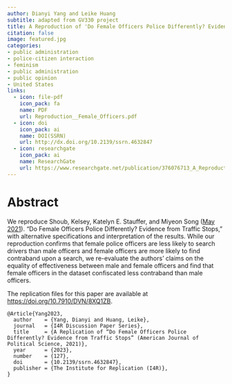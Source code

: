 ```yaml
---
author: Dianyi Yang and Leike Huang
subtitle: adapted from GV330 project
title: A Reproduction of 'Do Female Officers Police Differently? Evidence from Traffic Stops' (American Journal of Political Science, 2021)
citation: false
image: featured.jpg
categories:
- public administration 
- police-citizen interaction
- feminism
- public administration
- public opinion
- United States
links:
  - icon: file-pdf
    icon_pack: fa
    name: PDF
    url: Reproduction__Female_Officers.pdf
  - icon: doi
    icon_pack: ai
    name: DOI(SSRN)
    url: http://dx.doi.org/10.2139/ssrn.4632847
  - icon: researchgate
    icon_pack: ai
    name: ResearchGate
    url: https://www.researchgate.net/publication/376076713_A_Reproduction_of_Do_Female_Officers_Police_Differently_Evidence_from_Traffic_Stops_American_Journal_of_Political_Science_2021
---
```

# Abstract
We reproduce Shoub, Kelsey, Katelyn E. Stauffer, and Miyeon Song ([May 2021](https://doi.org/10.1111/ajps.12618)). "Do Female Officers Police Differently? Evidence from Traffic Stops," with alternative specifications and interpretation of the results. While our reproduction confirms that female police officers are less likely to search drivers than male officers and female officers are more likely to find contraband upon a search, we re-evaluate the authors' claims on the equality of effectiveness between male and female officers and find that female officers in the dataset confiscated less contraband than male officers.

The replication files for this paper are available at [https://doi.org/10.7910/DVN/8XQ1ZB](https://doi.org/10.7910/DVN/8XQ1ZB).

```{}
@Article{Yang2023,
  author    = {Yang, Dianyi and Huang, Leike},
  journal   = {I4R Discussion Paper Series},
  title     = {A Replication of “Do Female Officers Police Differently? Evidence from Traffic Stops” (American Journal of Political Science, 2021)},
  year      = {2023},
  number    = {127},
  doi       = {10.2139/ssrn.4632847},
  publisher = {The Institute for Replication (I4R)},
}
```
